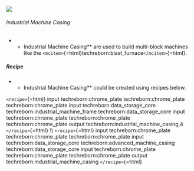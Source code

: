 ![](/mods/techreborn/industrial_machine_casing.png)

###### Industrial Machine Casing

-   -   Industrial Machine Casing** are used to build multi-block
        machines like the
        `<mcitem>`{=html}techreborn:blast_furnace`</mcitem>`{=html}.

##### Recipe

-   -   Industrial Machine Casing** could be created using recipes
        below.

`<recipe>`{=html} input techreborn:chrome_plate techreborn:chrome_plate
techreborn:chrome_plate input techreborn:data_storage_core
techreborn:industrial_machine_frame techreborn:data_storage_core input
techreborn:chrome_plate techreborn:chrome_plate techreborn:chrome_plate
output techreborn:industrial_machine_casing,4 `</recipe>`{=html} \\\\
`<recipe>`{=html} input techreborn:chrome_plate techreborn:chrome_plate
techreborn:chrome_plate input techreborn:data_storage_core
techreborn:advanced_machine_casing techreborn:data_storage_core input
techreborn:chrome_plate techreborn:chrome_plate techreborn:chrome_plate
output techreborn:industrial_machine_casing `</recipe>`{=html}
